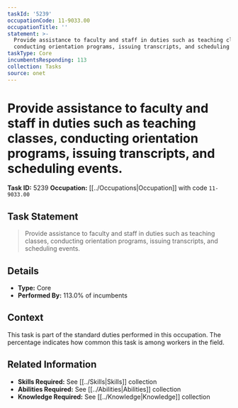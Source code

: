 ```yaml
---
taskId: '5239'
occupationCode: 11-9033.00
occupationTitle: ''
statement: >-
  Provide assistance to faculty and staff in duties such as teaching classes,
  conducting orientation programs, issuing transcripts, and scheduling events.
taskType: Core
incumbentsResponding: 113
collection: Tasks
source: onet
---
```

# Provide assistance to faculty and staff in duties such as teaching classes, conducting orientation programs, issuing transcripts, and scheduling events.

**Task ID:** 5239
**Occupation:** [[../Occupations|Occupation]] with code `11-9033.00`

## Task Statement

> Provide assistance to faculty and staff in duties such as teaching classes, conducting orientation programs, issuing transcripts, and scheduling events.

## Details

- **Type:** Core
- **Performed By:** 113.0% of incumbents

## Context

This task is part of the standard duties performed in this occupation. The percentage indicates how common this task is among workers in the field.

## Related Information

- **Skills Required:** See [[../Skills|Skills]] collection
- **Abilities Required:** See [[../Abilities|Abilities]] collection
- **Knowledge Required:** See [[../Knowledge|Knowledge]] collection
